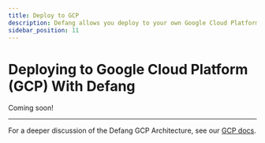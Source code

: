 ```yaml
---
title: Deploy to GCP
description: Defang allows you deploy to your own Google Cloud Platform (GCP) account.
sidebar_position: 11
---
```


# Deploying to Google Cloud Platform (GCP) With Defang

Coming soon!

---

For a deeper discussion of the Defang GCP Architecture, see our [GCP docs](/docs/providers/gcp).

